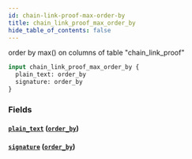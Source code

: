 ```yaml
---
id: chain-link-proof-max-order-by
title: chain_link_proof_max_order_by
hide_table_of_contents: false
---
```



order by max() on columns of table "chain_link_proof"

```graphql
input chain_link_proof_max_order_by {
  plain_text: order_by
  signature: order_by
}
```


### Fields

#### [`plain_text`](#) ([`order_by`](../enums/order-by))




#### [`signature`](#) ([`order_by`](../enums/order-by))






